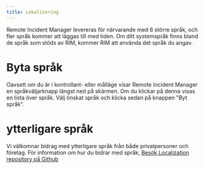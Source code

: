 ```yaml
---
title: Lokalisering
---
```


Remote Incident Manager levereras för närvarande med 6 större språk, och fler språk kommer att läggas till med tiden. Om ditt systemspråk finns bland de språk som stöds av RIM, kommer RIM att använda det språk du angav.

# Byta språk

Oavsett om du är i kontrollant- eller målläge visar Remote Incident Manager en språkväljarknapp längst ned på skärmen. Om du klickar på denna visas en lista över språk. Välj önskat språk och klicka sedan på knappen "Byt språk".

# ytterligare språk

Vi välkomnar bidrag med ytterligare språk från både privatpersoner och företag. För information om hur du bidrar med språk, [Besök Localization repository på Github](https://github.com/PneumaSolutions/rim-localization)
